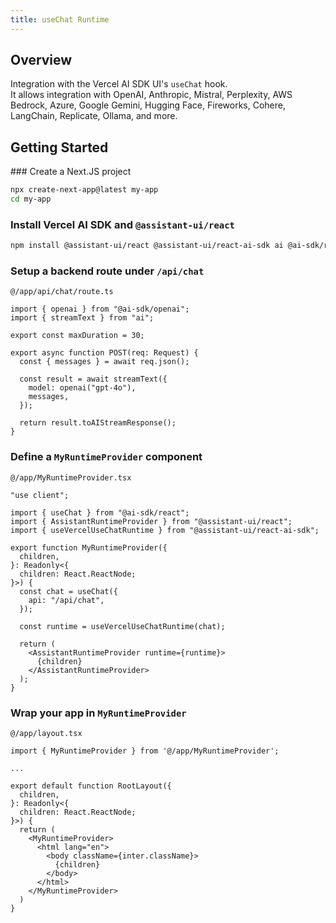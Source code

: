 ```yaml
---
title: useChat Runtime
---
```


## Overview

Integration with the Vercel AI SDK UI's `useChat` hook.  
It allows integration with OpenAI, Anthropic, Mistral, Perplexity, AWS Bedrock, Azure, Google Gemini, Hugging Face, Fireworks, Cohere, LangChain, Replicate, Ollama, and more.

## Getting Started


<Steps>
  <Step>
  ### Create a Next.JS project

```sh
npx create-next-app@latest my-app
cd my-app
```

  </Step>
  <Step>

### Install Vercel AI SDK and `@assistant-ui/react`

```sh npm2yarn
npm install @assistant-ui/react @assistant-ui/react-ai-sdk ai @ai-sdk/react @ai-sdk/openai
```

  </Step>
  <Step>

### Setup a backend route under `/api/chat`

`@/app/api/chat/route.ts`

```tsx
import { openai } from "@ai-sdk/openai";
import { streamText } from "ai";

export const maxDuration = 30;

export async function POST(req: Request) {
  const { messages } = await req.json();

  const result = await streamText({
    model: openai("gpt-4o"),
    messages,
  });

  return result.toAIStreamResponse();
}
```

  </Step>
  <Step>

### Define a `MyRuntimeProvider` component

`@/app/MyRuntimeProvider.tsx`

```tsx
"use client";

import { useChat } from "@ai-sdk/react";
import { AssistantRuntimeProvider } from "@assistant-ui/react";
import { useVercelUseChatRuntime } from "@assistant-ui/react-ai-sdk";

export function MyRuntimeProvider({
  children,
}: Readonly<{
  children: React.ReactNode;
}>) {
  const chat = useChat({
    api: "/api/chat",
  });

  const runtime = useVercelUseChatRuntime(chat);

  return (
    <AssistantRuntimeProvider runtime={runtime}>
      {children}
    </AssistantRuntimeProvider>
  );
}
```

  </Step>
  <Step>

### Wrap your app in `MyRuntimeProvider`

`@/app/layout.tsx`

```tsx {1,11,17}
import { MyRuntimeProvider } from '@/app/MyRuntimeProvider';

...

export default function RootLayout({
  children,
}: Readonly<{
  children: React.ReactNode;
}>) {
  return (
    <MyRuntimeProvider>
      <html lang="en">
        <body className={inter.className}>
          {children}
        </body>
      </html>
    </MyRuntimeProvider>
  )
}
```

  </Step>
</Steps>
